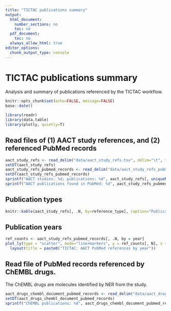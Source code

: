 ```yaml
---
title: "TICTAC publications summary"
output:
  html_document:
    number_sections: no
    toc: no
  pdf_document:
    toc: no
  always_allow_html: true
editor_options:
  chunk_output_type: console
---
```


# TICTAC publications summary

Analysis and summary of publications referenced by the TICTAC workflow.

```r
knitr::opts_chunk$set(echo=FALSE, message=FALSE)
base::date()
```

```r
library(readr)
library(data.table)
library(plotly, quietly=T)
```

## Read files of (1) AACT study references, and (2) referenced PubMed records

```r
aact_study_refs <- read_delim("data/aact_study_refs.tsv", delim="\t", trim_ws=T)
setDT(aact_study_refs)
aact_study_refs_pubmed_records <- read_delim("data/aact_study_refs_pubmed-records.tsv", delim="\t", trim_ws=T)
setDT(aact_study_refs_pubmed_records)
sprintf("AACT studies: %d; publications: %d", aact_study_refs[, uniqueN(nct_id)], aact_study_refs[, uniqueN(pmid)])
sprintf("AACT publications found in PubMed: %d", aact_study_refs_pubmed_records[, uniqueN(pmid)])
```

## Publication types

```r
knitr::kable(aact_study_refs[, .N, by=reference_type], caption="Publication type")
```

## Publication years


```r
ref_counts <- aact_study_refs_pubmed_records[, .N, by = year]
plot_ly(type = "scatter", mode="line+markers", y = ref_counts[, N], x = ref_counts[, year]) %>%
  layout(title = paste0("TICTAC: AACT PubMed references by year"))
  ```
  
## Read file of PubMed records referenced by ChEMBL drugs.

The ChEMBL drugs are molecules identified by NER from the study.

```r
aact_drugs_chembl_document_pubmed_records <- read_delim("data/aact_drugs_chembl_document_pubmed-records.tsv", delim="\t", trim_ws=T)
setDT(aact_drugs_chembl_document_pubmed_records)
sprintf("ChEMBL publications: %d", aact_drugs_chembl_document_pubmed_records[, uniqueN(pmid)])
```

